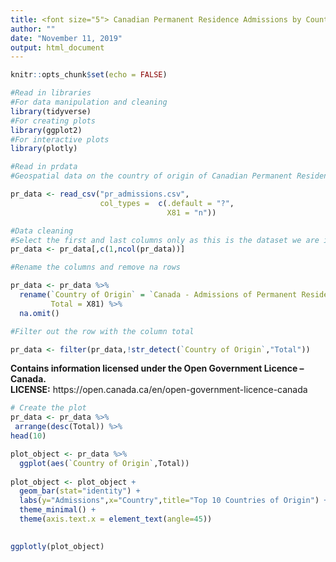 ```yaml
---
title: <font size="5"> Canadian Permanent Residence Admissions by Country of Origin </font>
author: ""
date: "November 11, 2019"
output: html_document
---
```


```r
knitr::opts_chunk$set(echo = FALSE)
```


```r
#Read in libraries
#For data manipulation and cleaning
library(tidyverse)
#For creating plots
library(ggplot2)
#For interactive plots
library(plotly)


```

```r
#Read in prdata
#Geospatial data on the country of origin of Canadian Permanent Residents

pr_data <- read_csv("pr_admissions.csv", 
                    col_types =  c(.default = "?",
                                   X81 = "n"))
```


```r
#Data cleaning
#Select the first and last columns only as this is the dataset we are interested in
pr_data <- pr_data[,c(1,ncol(pr_data))]

#Rename the columns and remove na rows

pr_data <- pr_data %>% 
  rename(`Country of Origin` = `Canada - Admissions of Permanent Residents by Country of Citizenship, January 2015 - August 2019`,
         Total = X81) %>% 
  na.omit()

#Filter out the row with the column total

pr_data <- filter(pr_data,!str_detect(`Country of Origin`,"Total"))
```
**Contains information licensed under the Open Government Licence – Canada.**                     
**LICENSE:** https://open.canada.ca/en/open-government-licence-canada
```r

# Create the plot
pr_data <- pr_data %>% 
 arrange(desc(Total)) %>% 
head(10)

plot_object <- pr_data %>% 
  ggplot(aes(`Country of Origin`,Total))
         
plot_object <- plot_object +
  geom_bar(stat="identity") +
  labs(y="Admissions",x="Country",title="Top 10 Countries of Origin") +
  theme_minimal() +
  theme(axis.text.x = element_text(angle=45)) 
  

ggplotly(plot_object)

```
